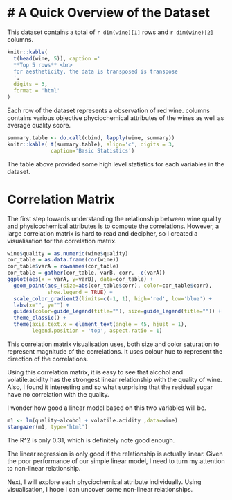 # A Quick Overview of the Dataset
===

This dataset contains a total of `r dim(wine)[1]` rows and `r dim(wine)[2]` 
columns.

```r
knitr::kable(
  t(head(wine, 5)), caption ='
  **Top 5 rows** <br> 
  for aestheticity, the data is transposed is transpose
  ', 
  digits = 3,
  format = 'html'
)
```

Each row of the dataset represents a observation of red wine. columns contains 
various objective phyciochemical attributes of the wines as well as average 
quality score. 

```r
summary.table <- do.call(cbind, lapply(wine, summary))
knitr::kable( t(summary.table), align='c', digits = 3, 
              caption='Basic Statistics')
```

The table above provided some high level statistics for each variables in the 
dataset.

# Correlation Matrix

The first step towards understanding the relationship between wine quality and 
physicochemical attributes is to compute the correlations. However, a large 
correlation matrix is hard to read and decipher, so I created a visualisation 
for the correlation matrix.

```r
wine$quality = as.numeric(wine$quality)
cor_table = as.data.frame(cor(wine))
cor_table$varA = rownames(cor_table)
cor_table = gather(cor_table, varB, corr, -c(varA))
ggplot(aes(x = varA, y=varB), data=cor_table) +
  geom_point(aes_(size=abs(cor_table$corr), color=cor_table$corr),
             show.legend = TRUE) +
  scale_color_gradient2(limits=c(-1, 1), high='red', low='blue') +
  labs(x="", y="") +
  guides(color=guide_legend(title=""), size=guide_legend(title="")) + 
  theme_classic() + 
  theme(axis.text.x = element_text(angle = 45, hjust = 1),
        legend.position = 'top', aspect.ratio = 1)
```

This correlation matrix visualisation uses, both size and color saturation to 
represent magnitude of the correlations. It uses colour hue to represent the 
direction of the correlations.

Using this correlation matrix, it is easy to see that alcohol and 
volatile.acidity has the strongest linear relationship with the quality of wine.
Also, I found it interesting and so what surprising that the residual sugar have
no correlation with the quality. 

I wonder how good a linear model based on this two variables will be.

```r
m1 <- lm(quality~alcohol + volatile.acidity ,data=wine)
stargazer(m1, type='html')
```

The R^2 is only 0.31, which is definitely note good enough. 

The linear regression is only good if the relationship is actually linear. 
Given the poor performance of our simple linear model, I need to turn my 
attention to non-linear relationship.

Next, I will explore each phyciochemical attribute individually. 
Using visualisation, I hope I can uncover some non-linear relationships. 

